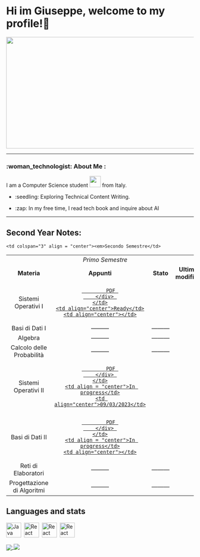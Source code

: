 [comment]: <##INTRO##> (##INTRO##)
# Hi im Giuseppe, welcome to my profile!🦝

<div align="center">
  <img src="https://media.giphy.com/media/dWesBcTLavkZuG35MI/giphy.gif" width="600" height="300"/>
</div>

---

### :woman_technologist: About Me :
I am a Computer Science student <img src="https://media.giphy.com/media/WUlplcMpOCEmTGBtBW/giphy.gif" width="30"> from Italy.

- :seedling: Exploring Technical Content Writing.

- :zap: In my free time, I read tech book and inquire about AI

---
## Second Year Notes:

[comment]: <##TABELLA APPUNTI UNIVERSITA'##> (##TABELLA APPUNTI UNIVERSITA'##)

<table align = "center">
  <tr>
    <td colspan = "4" align = "center"><em>Primo Semestre</td>
  </tr>
  <tr>
    <td align = "center"><strong>Materia</td>
    <td align = "center"><strong>Appunti</td>
    <td align = "center"><strong>Stato</td>
    <td align = "center"><strong>Ultima modifica</td>
  </tr>
  <tr>
    <td align = "center">Sistemi Operativi I</td>
    <td align = "center"><a style="display:block;" href="https://github.com/GiusTMP/University-Notes/raw/main/Secondo%20anno/Primo%20semestre/Sistemi%20Operativi%20I/Sistemi%20operativi%20I.pdf"> 
        <div> 
            PDF 
        </div> 
    </td>
    <td align="center">Ready</td>
    <td align="center"></td>
  <tr>
    <td align = "center">Basi di Dati I</td>
    <td align = "center">---------</td>
    <td align = "center">---------</td>
    <td align="center"></td>
  </tr>
  <tr>
    <td align = "center">Algebra</td>
    <td align = "center">---------</td>
    <td align = "center">---------</td>
    <td align="center"></td>
  </tr>
  <tr>
    <td align = "center">Calcolo delle Probabilità</td>
    <td align = "center">---------</td>
    <td align = "center">---------</td>
    <td align="center"></td>
  </tr>
    <td colspan="3" align = "center"><em>Secondo Semestre</td>
  </tr>
  <tr>
    <td align = "center">Sistemi Operativi II</td>
    <td align = "center"><a style="display:block;" href="http://example.com"> 
        <div> 
            PDF 
        </div> 
    </td>
    <td align = "center">In progress</td>
    <td align="center">09/03/2023</td>
  </tr>
  <tr>
    <td align = "center">Basi di Dati II</td>
    <td align = "center"><a style="display:block;" href="https://github.com/GiusTMP/University-Notes/raw/main/Secondo%20anno/Secondo%20semestre/Basi%20di%20Dati%20II/Basi%20di%20Dati%20II.pdf"> 
        <div> 
            PDF 
        </div> 
    </td>
    <td align = "center">In progress</td>
    <td align="center"></td>
  </tr>
  <tr>
    <td align = "center">Reti di Elaboratori</td>
    <td align = "center">---------</td>
    <td align = "center">---------</td>
    <td align="center"></td>
  </tr>
  <tr>
    <td align = "center">Progettazione di Algoritmi</td>
    <td align = "center">---------</td>
    <td align = "center">---------</td>
    <td align="center"></td>
  </tr>
</table>

[comment]: <##LANGUAGE AND STATS##> (##LANGUAGE AND STATS##)

## **Languages and stats**
<div align = "center">
  <img src="https://github.com/devicons/devicon/blob/master/icons/java/java-original-wordmark.svg" title="Java" alt="Java" width="40" height="40"/>&nbsp;
  <img src="https://github.com/devicons/devicon/blob/master/icons/python/python-original-wordmark.svg" title="React" alt="React" width="40" height="40"/>&nbsp;
  <img src="https://github.com/devicons/devicon/blob/master/icons/c/c-original.svg" title="React" alt="React" width="40" height="40"/>&nbsp;
  <img src="https://github.com/devicons/devicon/blob/master/icons/visualstudio/visualstudio-plain.svg" title="React" alt="React" width="40" height="40"/>&nbsp;
</div>


<a href="https://github.com/GiusTMP/github-readme-stats">
  <img align="center" src="https://github-readme-stats.vercel.app/api?username=GiusTMP&show_icons=true&theme=merko&count_private=true" />
  <img align="top" src="https://github-readme-stats.vercel.app/api/top-langs/?username=GiusTMP&layout=compact&theme=merko" />
</a>


